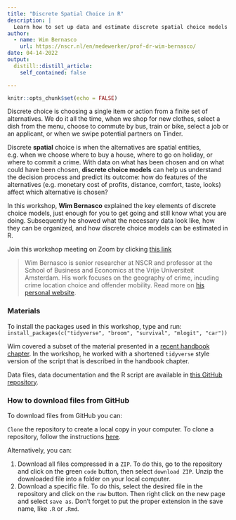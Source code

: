 ```yaml
---
title: "Discrete Spatial Choice in R"
description: |
  Learn how to set up data and estimate discrete spatial choice models in R
author:
  - name: Wim Bernasco
    url: https://nscr.nl/en/medewerker/prof-dr-wim-bernasco/
date: 04-14-2022
output:
  distill::distill_article:
    self_contained: false

---
```


```r
knitr::opts_chunk$set(echo = FALSE)
```

Discrete choice is choosing a single item or action from a finite set of alternatives. We do it all the time, when we shop for new clothes, select a dish from the menu, choose to commute by bus, train or bike, select a job or an applicant, or when we swipe potential partners on Tinder. 

Discrete **spatial** choice is when the alternatives are spatial entities, e.g. when we choose where to buy a house, where to go on holiday, or where to commit a crime. With data on what has been chosen and on what could have been chosen, **discrete choice models** can help us understand the decision process and predict its outcome: how do features of the alternatives (e.g. monetary cost of profits, distance, comfort, taste, looks) affect which alternative is chosen? 

In this workshop, **Wim Bernasco** explained the key elements of discrete choice models, just enough for you to get going and still know what you are doing. Subsequently he showed what the necessary data look like, how they can be organized, and how discrete choice models can be estimated in R. 

Join this workshop meeting on Zoom by clicking [this link](https://us02web.zoom.us/j/81735228803?pwd=VWNsRzhVNWMvK29qMDUrbjI0akVuQT09)

> Wim Bernasco is senior researcher at NSCR and professor at the School of Business and Economics at the Vrije Universiteit Amsterdam. His work focuses on the geography of crime, incuding crime location choice and offender mobility. Read more on [his personal website](http://www.wimbernasco.nl).


### Materials

To install the packages used in this workshop, type and run: `install_packages(c("tidyverse", "broom", "survival", "mlogit", "car"))`

Wim covered a subset of the material presented in a [recent handbook chapter](https://osf.io/639cz/). In the workshop, he worked with a shortened `tidyverse` style version of the script that is described in the handbook chapter.


Data files, data documentation and the R script are available in [this GitHub repository](https://github.com/bernasco/nsc-r_workshop_discrete_spatial_choice).

### How to download files from GitHub

To download files from GitHub you can:

`Clone` the repository to create a local copy in your computer. To clone a repository, follow the instructions [here](https://docs.github.com/en/repositories/creating-and-managing-repositories/cloning-a-repository).

Alternatively, you can:

1.    Download all files compressed in a `ZIP`. To do this, go to the repository and click on the green `code` button, then select `download ZIP`. Unzip the downloaded file into a folder on your local computer.
2.    Download a specific file. To do this, select the desired file in the repository and click on the `raw` button. Then right click on the new page and select `save as`. Don't forget to put the proper extension in the save name, like `.R` or `.Rmd`.